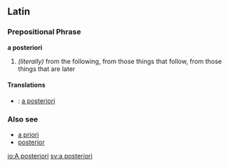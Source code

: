 == Latin ==

=== Prepositional Phrase ===

'''a posteriori'''

# ''(literally)'' from the following, from those things that follow, from those things that are later

==== Translations ====

* {{de}}: [[a posteriori]]

=== Also see ===

* [[a priori]]
* [[posterior]]

[[io:A posteriori]]
[[sv:a posteriori]]